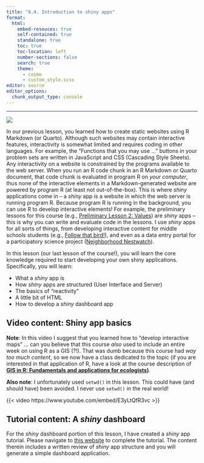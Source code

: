 ```yaml
---
title: "8.4. Introduction to shiny apps"
format:
  html:
    embed-resouces: true
    self-contained: true
    standalone: true
    toc: true
    toc-location: left
    number-sections: false
    search: true
    theme: 
      - cosmo
      - custom_style.scss
editor: source
editor_options: 
  chunk_output_type: console
---
```

<hr>

![](../../images/hex_complex.png){.intro_image}

In our previous lesson, you learned how to create static websites using R Markdown (or Quarto). Although such websites may contain interactive features, interactivity is somewhat limited and requires coding in other languages. For example, the "Functions that you may use ..." buttons in your problem sets are written in JavaScript and CSS (Cascading Style Sheets). Any interactivity on a website is constrained by the programs available to the web server. When you run an R code chunk in an R Markdown or Quarto document, that code chunk is evaluated in program R on *your computer*, thus none of the interactive elements in a Markdown-generated website are powered by program R (at least not out-of-the-box). This is where *shiny* applications come in -- a *shiny* app is a website in which the web server is running program R. Because program R is running in the background, you can use R to develop interactive elements! For example, the preliminary lessons for this course (e.g., [Preliminary Lesson 2: Values](https://smbc.shinyapps.io/L1-rValues/ "https://smbc.shinyapps.io/L1-rValues/"){target="_blank"}) are *shiny* apps -- this is why you can write and evaluate code in the lessons. I use *shiny* apps for all sorts of things, from developing interactive content for middle schools students (e.g., [Follow that bird!](https://smbc.shinyapps.io/followthatbird/){target="_blank"}), and even as a data entry portal for a participatory science project ([Neighborhood Nestwatch](https://smbc.shinyapps.io/NeighborhoodNestwatch/){target="_blank"}).

In this lesson (our last lesson of the course!), you will learn the core knowledge required to start developing your own shiny applications. Specifically, you will learn: 

* What a *shiny* app is
* How *shiny* apps are structured (User Interface and Server)
* The basics of "reactivity"
* A little bit of HTML
* How to develop a *shiny* dashboard app

## Video content: Shiny app basics

**Note**: In this video I suggest that you learned how to "develop interactive maps" ... can you believe that this course *also* used to include an entire week on using R as a GIS (?!). That was dumb because this course had *way too much content*, so we now have a class dedicated to the topic (if you are interested in that application of R, have a look at the course description of **[GIS in R: Fundamentals and applications for ecologists](https://smconservation.gmu.edu/programs/graduate-and-professional/gis-ol/){target="_blank"})**.

**Also note**: I unfortunately used `setwd()` in this lesson. This could have (and should have) been avoided. I never use `setwd()` in the real world!

{{< video https://www.youtube.com/embed/E3yLtQfR3vc >}}

## Tutorial content: A *shiny* dashboard

For the *shiny* dashboard portion of this lesson, I have created a *shiny* app tutorial. Please navigate to [this website](https://smbc.shinyapps.io/dashboard_app_data_sci/){target="_blank"} to complete the tutorial. The content therein includes a written review of *shiny* app structure and you will generate a simple dashboard application.



